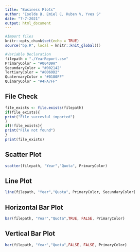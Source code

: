 ```yaml
---
title: "Business Plots"
author: "Isolde B, Emiel C, Ruben V, Yves S"
date: "7-7-2021"
output: html_document
---
```


```r
#Import files
knitr::opts_chunk$set(echo = TRUE)
source("bp.R", local = knitr::knit_global())

#Variable Declaration
filepath = "./YearReport.csv"
PrimaryColor = "#004D9A"
SecundaryColor = "#002142"
TertiaryColor = "#0069D2"
QuaternaryColor = "#0180FF"
QuinaryColor = "#4FA7FF"
```

## File Check
```r
file_exists <- file.exists(filepath)
if(file_exists){
print("File succesful imported")
}
if(!file_exists){
print("File not found")
}
print(file_exists)
```


## Scatter Plot
```r
scatter(filepath, "Year","Quota", PrimaryColor)
```

## Line Plot
```r
line(filepath, "Year","Quota", PrimaryColor, SecundaryColor)
```

## Horizontal Bar Plot
```r
bar(filepath, "Year","Quota",TRUE, FALSE, PrimaryColor)
```

## Vertical Bar Plot
```r
bar(filepath, "Year","Quota",FALSE, FALSE, PrimaryColor)
```
